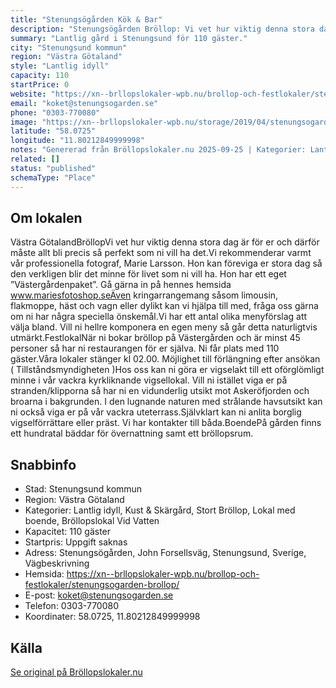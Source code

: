 ```yaml
---
title: "Stenungsögården Kök & Bar"
description: "Stenungsögården Bröllop: Vi vet hur viktig denna stora dag är för er och därför måste allt bli precis så perfekt som ni vill ha det"
summary: "Lantlig gård i Stenungsund för 110 gäster."
city: "Stenungsund kommun"
region: "Västra Götaland"
style: "Lantlig idyll"
capacity: 110
startPrice: 0
website: "https://xn--brllopslokaler-wpb.nu/brollop-och-festlokaler/stenungsogarden-brollop/"
email: "koket@stenungsogarden.se"
phone: "0303-770080"
image: "https://xn--brllopslokaler-wpb.nu/storage/2019/04/stenungsogarden-brollop-festlokal-4.webp"
latitude: "58.0725"
longitude: "11.80212849999998"
notes: "Genererad från Bröllopslokaler.nu 2025-09-25 | Kategorier: Lantlig idyll, Kust & Skärgård, Stort Bröllop, Lokal med boende, Bröllopslokal Vid Vatten"
related: []
status: "published"
schemaType: "Place"
---
```


## Om lokalen

Västra GötalandBröllopVi vet hur viktig denna stora dag är för er och därför måste allt bli precis så perfekt som ni vill ha det.Vi rekommenderar varmt vår professionella fotograf, Marie Larsson. Hon kan föreviga er stora dag så den verkligen blir det minne för livet som ni vill ha. Hon har ett eget ”Västergårdenpaket”. Gå gärna in på hennes hemsida www.mariesfotoshop.seÄven kringarrangemang såsom limousin, flakmoppe, häst och vagn eller dylikt kan vi hjälpa till med, fråga oss gärna om ni har några speciella önskemål.Vi har ett antal olika menyförslag att välja bland. Vill ni hellre komponera en egen meny så går detta naturligtvis utmärkt.FestlokalNär ni bokar bröllop på Västergården och är minst 45 personer så har ni restaurangen för er själva. Ni får plats med 110 gäster.Våra lokaler stänger kl 02.00. Möjlighet till förlängning efter ansökan ( Tillståndsmyndigheten )Hos oss kan ni göra er vigselakt till ett oförglömligt minne i vår vackra kyrkliknande vigsellokal. Vill ni istället viga er på stranden/klipporna så har ni en vidunderlig utsikt mot Askeröfjorden och broarna i bakgrunden. I den lugnande naturen med strålande havsutsikt kan ni också viga er på vår vackra uteterrass.Självklart kan ni anlita borglig vigselförrättare eller präst. Vi har kontakter till båda.BoendePå gården finns ett hundratal bäddar för övernattning samt ett bröllopsrum.

## Snabbinfo

- Stad: Stenungsund kommun
- Region: Västra Götaland
- Kategorier: Lantlig idyll, Kust & Skärgård, Stort Bröllop, Lokal med boende, Bröllopslokal Vid Vatten
- Kapacitet: 110 gäster
- Startpris: Uppgift saknas
- Adress: Stenungsögården, John Forsellsväg, Stenungsund, Sverige, Vägbeskrivning
- Hemsida: https://xn--brllopslokaler-wpb.nu/brollop-och-festlokaler/stenungsogarden-brollop/
- E-post: koket@stenungsogarden.se
- Telefon: 0303-770080
- Koordinater: 58.0725, 11.80212849999998

## Källa

[Se original på Bröllopslokaler.nu](https://xn--brllopslokaler-wpb.nu/brollop-och-festlokaler/stenungsogarden-brollop/)
